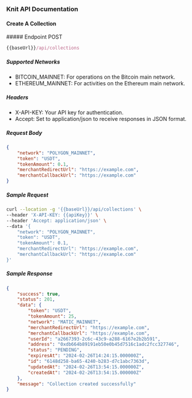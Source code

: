 ### Knit API Documentation

#### Create A Collection

<div style={{ display: "flex", alignItems: "center" }}>
  ##### Endpoint
  <span
    style={{
      display: "block",
      backgroundColor: "#fff9eb",
      color: "#d0a626",
      marginLeft: "-17px",
      padding: "0px 6px",
      fontSize: ".8rem",
      borderRadius: "5px",
      marginTop: "30px",
    }}
  >
    POST
  </span>
</div>

```js copy
{{baseUrl}}/api/collections
```

##### Supported Networks

- BITCOIN_MAINNET: For operations on the Bitcoin main network.
- ETHEREUM_MAINNET: For activities on the Ethereum main network.
    
##### Headers

- X-API-KEY: Your API key for authentication.
- Accept: Set to application/json to receive responses in JSON format.

##### Request Body

```json copy filename="json"
{
    "network": "POLYGON_MAINNET",
    "token": "USDT",
    "tokenAmount": 0.1,
    "merchantRedirectUrl": "https://example.com",
    "merchantCallbackUrl": "https://example.com"
}
```

##### Sample Request

```sh copy filename="Sample Request"
curl --location -g '{{baseUrl}}/api/collections' \
--header 'X-API-KEY: {{apiKey}}' \
--header 'Accept: application/json' \
--data '{
    "network": "POLYGON_MAINNET",
    "token": "USDT",
    "tokenAmount": 0.1,
    "merchantRedirectUrl": "https://example.com",
    "merchantCallbackUrl": "https://example.com"
}'
```

##### Sample Response

```json copy filename="Sample Response"
{
    "success": true,
    "status": 201,
    "data": {
        "token": "USDT",
        "tokenAmount": 25,
        "network": "MATIC_MAINNET",
        "merchantRedirectUrl": "https://example.com",
        "merchantCallbackUrl": "https://example.com",
        "userId": "a2667393-2c6c-43c9-a288-6167e2b2b591",
        "address": "0xdb664b89191eb50e0b45d7516c1adc2fcc327746",
        "status": "PENDING",
        "expiresAt": "2024-02-26T14:24:15.000000Z",
        "id": "6148d258-ba65-4240-b283-d7c1abc7363d",
        "updatedAt": "2024-02-26T13:54:15.000000Z",
        "createdAt": "2024-02-26T13:54:15.000000Z"
    },
    "message": "Collection created successfully"
}
```

